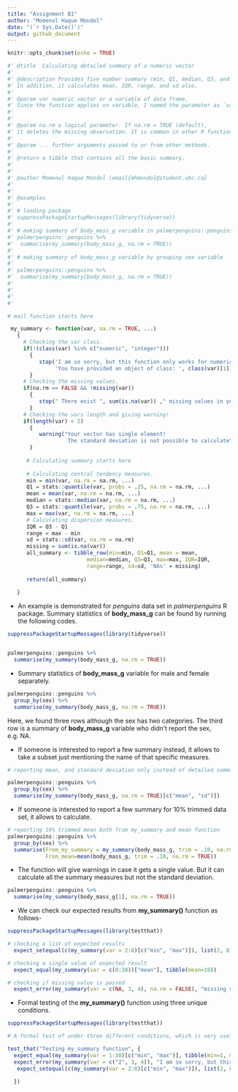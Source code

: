 ---
title: "Assignment B1"
author: "Momenul Haque Mondol"
date: "(`r Sys.Date()`)"
output: github_document
---

```{r setup, include=FALSE}
knitr::opts_chunk$set(echo = TRUE)
```



```{r}
#' @title  Calculating detailed summary of a numeric vector
#'
#' @description Provides five number summary (min, Q1, median, Q3, and max) of a numeric vector.
#' In addition, it calculates mean, IQR, range, and sd also.
#'
#' @param var numeric vector or a variable of data frame. 
#' Since the function applies on variable, I named the parameter as `var'.
#'
#'
#' @param na.rm a logical parameter. If na.rm = TRUE (default), 
#' it deletes the missing observation. It is common in other R functions as well.
#' 
#' @param ... further arguments passed to or from other methods.
#'
#' @return a tibble that contains all the basic summary.
#' 
#'  
#' @author Momenul Haque Mondol \email{mhmondol@student.ubc.ca}
#'
#'
#' @examples
#'
#' # loading package
#' suppressPackageStartupMessages(library(tidyverse))
#' 
#' # making summary of body_mass_g variable in palmerpenguins::penguins data set
#' palmerpenguins::penguins %>% 
#'  summarise(my_summary(body_mass_g, na.rm = TRUE))
#'  
#' # making summary of body_mass_g variable by grouping sex variable
#' 
#' palmerpenguins::penguins %>% 
#'  summarise(my_summary(body_mass_g, na.rm = TRUE))
#'
#'  
#'
#' 

# mail function starts here

 my_summary <- function(var, na.rm = TRUE, ...)
   {
     # Checking the var class.  
     if(!(class(var) %in% c("numeric", "integer")))
       {
          stop('I am so sorry, but this function only works for numeric input!\n',
               'You have provided an object of class: ', class(var)[1])
       }
     # Checking the missing values.   
     if(na.rm == FALSE && !missing(var))
       {
          stop(" There exist ", sum(is.na(var)) ," missing values in your variable!\n")
       }
     # Checking the vars length and giving warning!   
     if(length(var) < 2)
       {
          warning("Your vector has single element!
                   The standard deviation is not possible to calculate") 
       } 
   
      # Calculating summary starts here
      
      # Calculating central tendency measures.   
      min = min(var, na.rm = na.rm, ...)
      Q1 = stats::quantile(var, probs = .25, na.rm = na.rm, ...)
      mean = mean(var, na.rm = na.rm, ...)
      median = stats::median(var, na.rm = na.rm, ...)
      Q3 = stats::quantile(var, probs = .75, na.rm = na.rm, ...)
      max = max(var, na.rm = na.rm, ...)
      # Calculating dispersion measures.
      IQR = Q3 - Q1
      range = max - min
      sd = stats::sd(var, na.rm = na.rm)
      missing = sum(is.na(var))
      all_summary <- tibble_row(min=min, Q1=Q1, mean = mean,
                         median=median, Q3=Q3, max=max, IQR=IQR,
                         range=range, sd=sd, 'NAs' = missing)
      
      return(all_summary) 
      
   }
```      
      
      
 * An example is demonstrated for *penguins* data set in *palmerpenguins* R package. Summary statistics of **body_mass_g** can be found by running the following codes.     
  
```{r}
suppressPackageStartupMessages(library(tidyverse))


palmerpenguins::penguins %>% 
  summarise(my_summary(body_mass_g, na.rm = TRUE))

```




 * Summary statistics of **body_mass_g** variable for male and female separately.
 
```{r}


palmerpenguins::penguins %>% 
  group_by(sex) %>% 
  summarise(my_summary(body_mass_g, na.rm = TRUE))

```

Here, we found three rows although the sex has two categories. The third row is a summary of **body_mass_g** variable who didn't report the sex, e.g. NA.



 * If someone is interested to report a few summary instead, it allows to take a subset just mentioning the name of that specific measures.
 
```{r}
# reporting mean, and standard deviation only instead of detailed summary.

palmerpenguins::penguins %>% 
  group_by(sex) %>% 
  summarise(my_summary(body_mass_g, na.rm = TRUE)[c("mean", "sd")])

```



 * If someone is interested to report a few summary for 10% trimmed data set, it allows to calculate.
```{r}
# reporting 10% trimmed mean both from my_summary and mean function
palmerpenguins::penguins %>% 
  group_by(sex) %>% 
  summarise(From_my_summary = my_summary(body_mass_g, trim = .10, na.rm = TRUE)["mean"],
            From_mean=mean(body_mass_g, trim = .10, na.rm = TRUE))

```





 * The function will give warnings in case it gets a single value. But it can calculate all the summary measures but not the standard deviation. 
 
```{r}

palmerpenguins::penguins %>% 
  summarise(my_summary(body_mass_g[1], na.rm = TRUE))

```

 * We can check our expected results from **my_summary()** function as follows- 
 
```{r}
suppressPackageStartupMessages(library(testthat))

# checking a list of expected results 
  expect_setequal(c(my_summary(var = 2:8)[c("min", "max")]), list(2, 8))

# checking a single value of expected result 
  expect_equal(my_summary(var = c(0:20))["mean"], tibble(mean=10))

# checking if missing value is passed   
  expect_error(my_summary(var = c(NA, 3, 4), na.rm = FALSE), "missing values in your variable!")

```





 * Formal testing of the **my_summary()** function using three unique conditions.
 
```{r, warning=TRUE}

suppressPackageStartupMessages(library(testthat))

# A formal test of under three different conditions, which is very useful.

test_that("Testing my_summary function", {
  expect_equal(my_summary(var = 1:10)[c("min", "max")], tibble(min=1, max=10))
  expect_error(my_summary(var = c("2", 3, 4)), "I am so sorry, but this function only works for numeric input!")
   expect_setequal(c(my_summary(var = 2:8)[c("min", "max")]), list(2, 8))

  })

```



 


